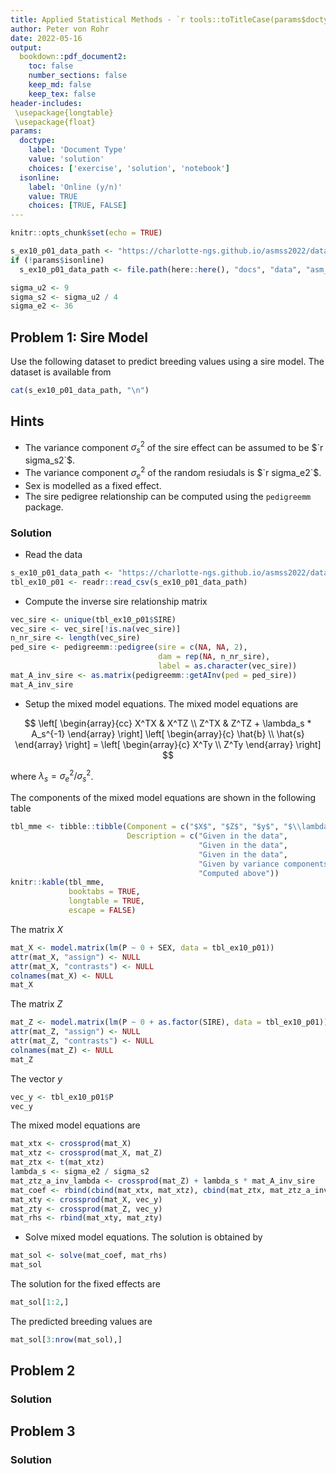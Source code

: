 ```yaml
---
title: Applied Statistical Methods - `r tools::toTitleCase(params$doctype)` 10
author: Peter von Rohr
date: 2022-05-16
output:
  bookdown::pdf_document2:
    toc: false
    number_sections: false
    keep_md: false
    keep_tex: false
header-includes:
 \usepackage{longtable}
 \usepackage{float}
params:
  doctype:
    label: 'Document Type'
    value: 'solution'
    choices: ['exercise', 'solution', 'notebook']
  isonline:
    label: 'Online (y/n)'
    value: TRUE
    choices: [TRUE, FALSE]
---
```



```r
knitr::opts_chunk$set(echo = TRUE)
```

```r
s_ex10_p01_data_path <- "https://charlotte-ngs.github.io/asmss2022/data/asm_ped_sim_data.csv"
if (!params$isonline)
  s_ex10_p01_data_path <- file.path(here::here(), "docs", "data", "asm_ped_sim_data.csv")

sigma_u2 <- 9
sigma_s2 <- sigma_u2 / 4
sigma_e2 <- 36
```


## Problem 1: Sire Model
Use the following dataset to predict breeding values using a sire model. The dataset is available from

```r
cat(s_ex10_p01_data_path, "\n")
```

## Hints

* The variance component $\sigma_s^2$ of the sire effect can be assumed to be  $`r sigma_s2`$.
* The variance component $\sigma_e^2$ of the random resiudals is $`r sigma_e2`$.
* Sex is modelled as a fixed effect.
* The sire pedigree relationship can be computed using the `pedigreemm` package.



<!-- your-solution-start
### Your Solution

* Read the data

* Compute the inverse sire relationship matrix

* Setup the mixed model equations

* Solve mixed model equations

---  your-solution-end -->


<!-- master-solution-start -->

### Solution

* Read the data

```r
s_ex10_p01_data_path <- "https://charlotte-ngs.github.io/asmss2022/data/asm_ped_sim_data.csv"
tbl_ex10_p01 <- readr::read_csv(s_ex10_p01_data_path)
```


* Compute the inverse sire relationship matrix

```r
vec_sire <- unique(tbl_ex10_p01$SIRE)
vec_sire <- vec_sire[!is.na(vec_sire)]
n_nr_sire <- length(vec_sire)
ped_sire <- pedigreemm::pedigree(sire = c(NA, NA, 2),
                                 dam = rep(NA, n_nr_sire),
                                 label = as.character(vec_sire))
mat_A_inv_sire <- as.matrix(pedigreemm::getAInv(ped = ped_sire))
mat_A_inv_sire
```


* Setup the mixed model equations. The mixed model equations are 

$$
\left[ 
\begin{array}{cc}
X^TX  &  X^TZ \\
Z^TX  &  Z^TZ + \lambda_s * A_s^{-1}
\end{array}
\right]
\left[ 
\begin{array}{c}
\hat{b} \\
\hat{s}
\end{array}
\right]
= 
\left[ 
\begin{array}{c}
X^Ty \\
Z^Ty
\end{array}
\right]
$$

where $\lambda_s = \sigma_e^2 / \sigma_s^2$. 

The components of the mixed model equations are shown in the following table

```r
tbl_mme <- tibble::tibble(Component = c("$X$", "$Z$", "$y$", "$\\lambda_s$", "$A_s^{-1}$"),
                          Description = c("Given in the data",
                                          "Given in the data",
                                          "Given in the data",
                                          "Given by variance components",
                                          "Computed above"))
knitr::kable(tbl_mme,
             booktabs = TRUE,
             longtable = TRUE,
             escape = FALSE)
```

The matrix $X$

```r
mat_X <- model.matrix(lm(P ~ 0 + SEX, data = tbl_ex10_p01))
attr(mat_X, "assign") <- NULL
attr(mat_X, "contrasts") <- NULL
colnames(mat_X) <- NULL
mat_X
```

The matrix $Z$

```r
mat_Z <- model.matrix(lm(P ~ 0 + as.factor(SIRE), data = tbl_ex10_p01))
attr(mat_Z, "assign") <- NULL
attr(mat_Z, "contrasts") <- NULL
colnames(mat_Z) <- NULL
mat_Z
```

The vector $y$

```r
vec_y <- tbl_ex10_p01$P
vec_y
```

The mixed model equations are

```r
mat_xtx <- crossprod(mat_X)
mat_xtz <- crossprod(mat_X, mat_Z)
mat_ztx <- t(mat_xtz)
lambda_s <- sigma_e2 / sigma_s2
mat_ztz_a_inv_lambda <- crossprod(mat_Z) + lambda_s * mat_A_inv_sire
mat_coef <- rbind(cbind(mat_xtx, mat_xtz), cbind(mat_ztx, mat_ztz_a_inv_lambda))
mat_xty <- crossprod(mat_X, vec_y)
mat_zty <- crossprod(mat_Z, vec_y)
mat_rhs <- rbind(mat_xty, mat_zty)
```


* Solve mixed model equations. The solution is obtained by

```r
mat_sol <- solve(mat_coef, mat_rhs)
mat_sol
```

The solution for the fixed effects are 

```r
mat_sol[1:2,]
```

The predicted breeding values are

```r
mat_sol[3:nrow(mat_sol),]
```


<!-- master-solution-end -->


## Problem 2

<!-- your-solution-start
### Your Solution

---  your-solution-end -->


<!-- master-solution-start -->

### Solution

<!-- master-solution-end -->


## Problem 3

<!-- your-solution-start
### Your Solution

---  your-solution-end -->


<!-- master-solution-start -->

### Solution

<!-- master-solution-end -->
 

